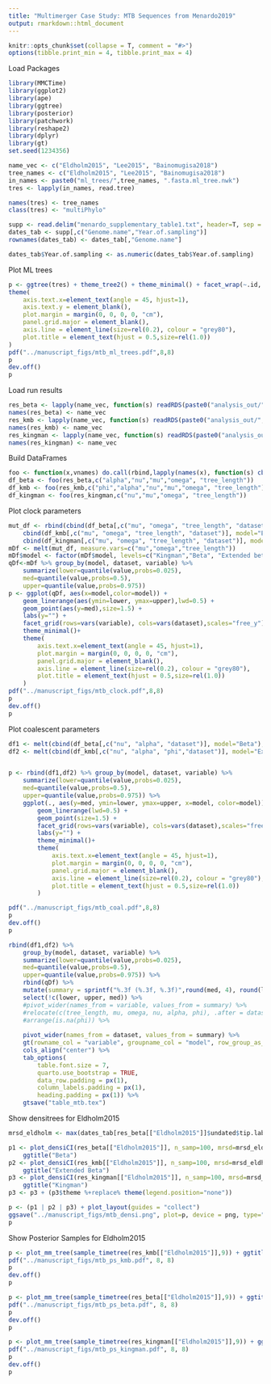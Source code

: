```yaml
---
title: "Multimerger Case Study: MTB Sequences from Menardo2019"
output: rmarkdown::html_document
---
```


```r
knitr::opts_chunk$set(collapse = T, comment = "#>")
options(tibble.print_min = 4, tibble.print_max = 4)
```

Load Packages
```r
library(MMCTime)
library(ggplot2)
library(ape)
library(ggtree)
library(posterior)
library(patchwork)
library(reshape2)
library(dplyr)
library(gt)
set.seed(1234356)
```

```r
name_vec <- c("Eldholm2015", "Lee2015", "Bainomugisa2018")
tree_names <- c("Eldholm2015", "Lee2015", "Bainomugisa2018")
in_names <- paste0("ml_trees/",tree_names, ".fasta.ml_tree.nwk")
tres <- lapply(in_names, read.tree)

names(tres) <- tree_names
class(tres) <- "multiPhylo"

supp <- read.delim("menardo_supplementary_table1.txt", header=T, sep = "\t")
dates_tab <- supp[,c("Genome.name","Year.of.sampling")]
rownames(dates_tab) <- dates_tab[,"Genome.name"]

dates_tab$Year.of.sampling <- as.numeric(dates_tab$Year.of.sampling)
```
Plot ML trees
```r
p <- ggtree(tres) + theme_tree2() + theme_minimal() + facet_wrap(~.id, ncol=3) +
theme(
    axis.text.x=element_text(angle = 45, hjust=1),
    axis.text.y = element_blank(),
    plot.margin = margin(0, 0, 0, 0, "cm"),
    panel.grid.major = element_blank(), 
    axis.line = element_line(size=rel(0.2), colour = "grey80"),
    plot.title = element_text(hjust = 0.5,size=rel(1.0))
)
pdf("../manuscript_figs/mtb_ml_trees.pdf",8,8)
p
dev.off()
p
```

Load run results
```r
res_beta <- lapply(name_vec, function(s) readRDS(paste0("analysis_out/",s,"_beta.rds")))
names(res_beta) <- name_vec
res_kmb <- lapply(name_vec, function(s) readRDS(paste0("analysis_out/",s,"_km_beta.rds")))
names(res_kmb) <- name_vec
res_kingman <- lapply(name_vec, function(s) readRDS(paste0("analysis_out/",s,"_kingman.rds")))
names(res_kingman) <- name_vec
```

Build DataFrames
```r
foo <- function(x,vnames) do.call(rbind,lapply(names(x), function(s) cbind(x[[s]]$draws[,vnames],dataset=s)))
df_beta <- foo(res_beta,c("alpha","nu","mu","omega", "tree_length"))
df_kmb <- foo(res_kmb,c("phi","alpha","nu","mu","omega", "tree_length"))
df_kingman <- foo(res_kingman,c("nu","mu","omega", "tree_length"))
```

Plot clock parameters
```r
mut_df <- rbind(cbind(df_beta[,c("mu", "omega", "tree_length", "dataset")], model="Beta"),
    cbind(df_kmb[,c("mu", "omega", "tree_length", "dataset")], model="Extended beta"),
    cbind(df_kingman[,c("mu", "omega", "tree_length", "dataset")], model="Kingman"))
mDf <- melt(mut_df, measure.vars=c("mu","omega","tree_length"))
mDf$model <- factor(mDf$model, levels=c("Kingman","Beta", "Extended beta"))
qDf<-mDf %>% group_by(model, dataset, variable) %>%
    summarize(lower=quantile(value,probs=0.025),
    med=quantile(value,probs=0.5),
    upper=quantile(value,probs=0.975))
p <- ggplot(qDf, aes(x=model,color=model)) + 
    geom_linerange(aes(ymin=lower, ymax=upper),lwd=0.5) +
    geom_point(aes(y=med),size=1.5) +
    labs(y="") +
    facet_grid(rows=vars(variable), cols=vars(dataset),scales="free_y") +
    theme_minimal()+
    theme(
        axis.text.x=element_text(angle = 45, hjust=1),
        plot.margin = margin(0, 0, 0, 0, "cm"),
        panel.grid.major = element_blank(), 
        axis.line = element_line(size=rel(0.2), colour = "grey80"),
        plot.title = element_text(hjust = 0.5,size=rel(1.0))
    )
pdf("../manuscript_figs/mtb_clock.pdf",8,8)
p
dev.off()
p
```

Plot coalescent parameters
```r
df1 <- melt(cbind(df_beta[,c("nu", "alpha", "dataset")], model="Beta"),measure.vars=c("nu", "alpha"))
df2 <- melt(cbind(df_kmb[,c("nu", "alpha", "phi","dataset")], model="Extended beta"),measure.vars=c("nu", "alpha", "phi"))


p <- rbind(df1,df2) %>% group_by(model, dataset, variable) %>%
    summarize(lower=quantile(value,probs=0.025),
    med=quantile(value,probs=0.5),
    upper=quantile(value,probs=0.975)) %>%
    ggplot(., aes(y=med, ymin=lower, ymax=upper, x=model, color=model)) +
        geom_linerange(lwd=0.5) +
        geom_point(size=1.5) +
        facet_grid(rows=vars(variable), cols=vars(dataset),scales="free_y") +
        labs(y="") +
        theme_minimal()+
        theme(
            axis.text.x=element_text(angle = 45, hjust=1),
            plot.margin = margin(0, 0, 0, 0, "cm"),
            panel.grid.major = element_blank(), 
            axis.line = element_line(size=rel(0.2), colour = "grey80"),
            plot.title = element_text(hjust = 0.5,size=rel(1.0))
        )

pdf("../manuscript_figs/mtb_coal.pdf",8,8)
p
dev.off()
p
```

```r

rbind(df1,df2) %>% 
    group_by(model, dataset, variable) %>%
    summarize(lower=quantile(value,probs=0.025),
    med=quantile(value,probs=0.5),
    upper=quantile(value,probs=0.975)) %>% 
    rbind(qDf) %>% 
    mutate(summary = sprintf("%.3f (%.3f, %.3f)",round(med, 4), round(lower,4), round(upper,4))) %>%
    select(!c(lower, upper, med)) %>%
    #pivot_wider(names_from = variable, values_from = summary) %>%
    #relocate(c(tree_length, mu, omega, nu, alpha, phi), .after = dataset) %>%
    #arrange(is.na(phi)) %>%
    
    pivot_wider(names_from = dataset, values_from = summary) %>%
    gt(rowname_col = "variable", groupname_col = "model", row_group_as_column=T) %>%
    cols_align("center") %>%
    tab_options(
        table.font.size = 7,
        quarto.use_bootstrap = TRUE,
        data_row.padding = px(1), 
        column_labels.padding = px(1), 
        heading.padding = px(1)) %>%
    gtsave("table_mtb.tex")
```

Show densitrees for Eldholm2015
```r
mrsd_eldholm <- max(dates_tab[res_beta[["Eldholm2015"]]$undated$tip.label,"Year.of.sampling"],na.rm=T)

p1 <- plot_densiCI(res_beta[["Eldholm2015"]], n_samp=100, mrsd=mrsd_eldholm,layout="rectangular") +
    ggtitle("Beta")
p2 <- plot_densiCI(res_kmb[["Eldholm2015"]], n_samp=100, mrsd=mrsd_eldholm,layout="rectangular") +
    ggtitle("Extended Beta")
p3 <- plot_densiCI(res_kingman[["Eldholm2015"]], n_samp=100, mrsd=mrsd_eldholm,layout="rectangular") +
    ggtitle("Kingman")
p3 <- p3 + (p3$theme %+replace% theme(legend.position="none"))

p <- (p1 | p2 | p3) + plot_layout(guides = "collect")
ggsave("../manuscript_figs/mtb_densi.png", plot=p, device = png, type="cairo", width=6, height=6, dpi=1000)
p
```
Show Posterior Samples for Eldholm2015
```r
p <- plot_mm_tree(sample_timetree(res_kmb[["Eldholm2015"]],9)) + ggtitle("Extended Beta")
pdf("../manuscript_figs/mtb_ps_kmb.pdf", 8, 8)
p
dev.off()
p

p <- plot_mm_tree(sample_timetree(res_beta[["Eldholm2015"]],9)) + ggtitle("Beta")
pdf("../manuscript_figs/mtb_ps_beta.pdf", 8, 8)
p
dev.off()
p

p <- plot_mm_tree(sample_timetree(res_kingman[["Eldholm2015"]],9)) + ggtitle("Kingman")
pdf("../manuscript_figs/mtb_ps_kingman.pdf", 8, 8)
p
dev.off()
p

```